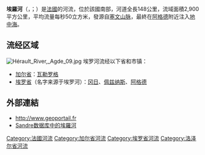 {{noteTA
|G1=法国地名
|G2=单位
}}
{{Infobox river
| name              = 埃羅河
| name_native       = Hérault 
| image             = Gorges de l’Hérault.jpg
| image_caption     = 埃羅河谷
| map               = Hérault (fleuve).png
| map_caption       = 埃羅河流域图
| source1_location  = [[塞文山脉|塞文山脉]][[艾古阿勒峰|艾古阿勒峰]]
| mouth_location    = [[地中海|地中海]]
| mouth_coordinates = {{coord|43|16|57|N|3|26|39|E|name=Mediterranean Sea-Hérault|display=inline,title}}
| subdivision_type1 = [[世界政區索引|国家]]
| subdivision_name1 = {{FR}}
| length            = {{convert|147.6|km|mi|abbr=on}}
| source1_elevation = 
| discharge1_avg    = {{convert|50|m3/s|cuft/s|abbr=on}}
| basin_size        = {{convert|2900|km2|mi2|abbr=on}}
}}
'''埃羅河'''（{{lang-fr|Hérault}}，{{IPA-fr|eʁo|-|LL-Q150 (fra)-GrandCelinien-Hérault.wav}}；{{lang-oc|Erau}}）是[[法國|法國]]的河流，位於該國南部，河道全長148公里，流域面積2,900平方公里，平均流量每秒50立方米，發源自[[塞文山脉|塞文山脉]]，最終在[[阿格德|阿格德]]附近注入[[地中海|地中海]]。

==流经区域==
[[Image:Hérault_River,_Agde_09.jpg|thumb]]
埃罗河流经以下省和市镇：
*[[加尔省|加尔省]]：[[瓦勒罗格|瓦勒罗格]]
*[[埃罗省|埃罗省]]（名字来源于埃罗河）：[[冈日|冈日]]、[[佩兹纳斯|佩兹纳斯]]、[[阿格德|阿格德]]

==外部連結==
*http://www.geoportail.fr{{Wayback|url=http://www.geoportail.fr/ |date=20101215171356 }}
*[http://sandre.eaufrance.fr/app/chainage/courdo/htm/Y2--0200.php?cg=Y2--0200 Sandre数据库中的埃羅河] {{Wayback|url=http://sandre.eaufrance.fr/app/chainage/courdo/htm/Y2--0200.php?cg=Y2--0200 |date=20090819050950 }}

{{France-geo-stub}}
[[Category:法國河流|Category:法國河流]]
[[Category:加尔省河流|Category:加尔省河流]]
[[Category:埃罗省河流|Category:埃罗省河流]]
[[Category:洛泽尔省河流|Category:洛泽尔省河流]]